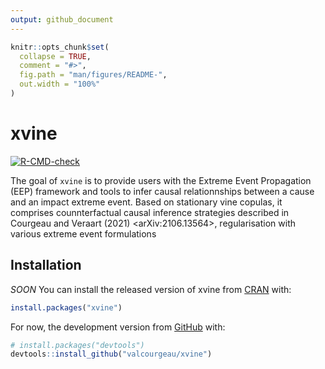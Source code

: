 ```yaml
---
output: github_document
---
```


<!-- README.md is generated from README.Rmd. Please edit that file -->

```r
knitr::opts_chunk$set(
  collapse = TRUE,
  comment = "#>",
  fig.path = "man/figures/README-",
  out.width = "100%"
)
```

# xvine

<!-- badges: start -->
[![R-CMD-check](https://github.com/valcourgeau/xvine/workflows/R-CMD-check/badge.svg)](https://github.com/valcourgeau/xvine/actions)
<!-- badges: end -->

The goal of `xvine` is to provide users with the Extreme Event Propagation (EEP) framework and tools to infer causal relationnships between a cause and an impact extreme event. Based on stationary vine copulas, it comprises counnterfactual causal inference strategies described in Courgeau and Veraart (2021)
<arXiv:2106.13564>, regularisation with various extreme event formulations

## Installation

*SOON* You can install the released version of xvine from [CRAN](https://CRAN.R-project.org) with:

``` r
install.packages("xvine")
```

For now, the development version from [GitHub](https://github.com/) with:

``` r
# install.packages("devtools")
devtools::install_github("valcourgeau/xvine")
```
